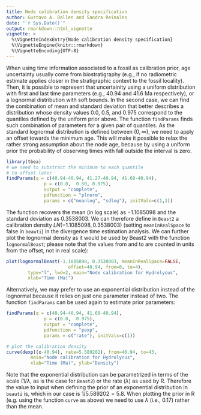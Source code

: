 ```yaml
---
title: Node calibration density specification
author: Gustavo A. Ballen and Sandra Reinales
date: "`r Sys.Date()`"
output: rmarkdown::html_vignette
vignette: >
  %\VignetteIndexEntry{Node calibration density specification}
  %\VignetteEngine{knitr::rmarkdown}
  %\VignetteEncoding{UTF-8}
---
```


When using time information associated to a fossil as calibration prior, age uncertainty usually come from biostratigraphy (e.g., if no radiometric estimate applies closer in the stratigraphic context to the fossil locality). Then, it is possible to represent that uncertainity using a uniform distribution with first and last time parameters (e.g., 40.94 and 41.6 Ma respectively), or a lognormal distribution with soft bounds. In the second case, we can find the combination of mean and standard deviation that better describes a distribution whose density values 0.0, 0.5, and 0.975 correspond to the quantiles defined by the uniform prior above. The function `findParams` finds such combination of parameters for a given pair of quantiles. As the standard lognormal distribution is defined between $(0,\infty)$, we need to apply an offset towards the minimum age. This will make it possible to relax the rather strong assumption about the node age, because by using a uniform prior the probability of observing times with fall outside the interval is zero.

```r
library(tbea)
# we need to substract the minimum to each quantile
# to offset later
findParams(q = c(40.94-40.94, 41.27-40.94, 41.60-40.94),
              p = c(0.0,  0.50, 0.975),
              output = "complete",
              pdfunction = "plnorm",
              params = c("meanlog", "sdlog"), initVals=c(1,1))
```

The function recovers the mean (in log scale) as $-1.1085098$ and the standard deviation as $0.3538003$. We can therefore define in `Beast2` a calibration density $LN(-1.1085098, 0.3538003)$ (setting `meanInRealSpace` to false in `beauti`) in the divergence time estimation analysis. We can further plot the lognormal density as it would be used by Beast2 with the function `lognormalBeast`; please note that the values from and to are counted in units from the offset, not in real scale):

```r
plot(lognormalBeast(-1.1085098, 0.3538003, meanInRealSpace=FALSE,
                       offset=40.94, from=0, to=4),
        type="l", lwd=2, main="Node calibration for Hydrolycus",
        xlab="Time (Ma)")
```

Alternatively, we may prefer to use an exponential distribution instead of the lognormal because it relies on just one parameter instead of two. The function `findParams` can be used again to estimate prior parameters:

```r
findParams(q = c(40.94-40.94, 41.60-40.94),
              p = c(0.0,  0.975),
              output = "complete",
              pdfunction = "pexp",
              params = c("rate"), initVals=c(1))

# plot the calibration density
curve(dexp((x-40.94), rate=5.589202), from=40.94, to=43,
         main="Node calibration for Hydrolycus",
         xlab="Time (Ma)", ylab="Density")

```

Note that the exponential distribution can be parametrized in terms of the scale ($1/\lambda$, as is the case for `Beast2`) or the rate ($\lambda$) as used by R. Therefore the value to input when defining the prior of an exponential distribution in `beauti` is, which in our case is $1/5.589202 = 5.8$. When plotting the prior in R (e.g. using the function `curve` as above) we need to use $\lambda$ (i.e., 0.17) rather than the mean.
